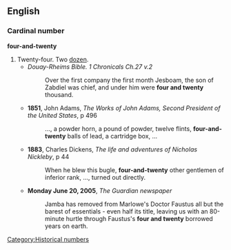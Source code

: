 ==English==
{{see|twenty-four}}
===Cardinal number===
'''four-and-twenty'''

# Twenty-four. Two [[dozen]].
#*''Douay-Rheims Bible. 1 Chronicals Ch.27 v.2''
#*:Over the first company the first month Jesboam, the son of Zabdiel was chief, and under him were '''four and twenty''' thousand.
#*'''1851''', John Adams, ''The Works of John Adams, Second President of the United States'', p 496
#*:..., a powder horn, a pound of powder, twelve flints, '''four-and-twenty''' balls of lead, a cartridge box, ...
#*'''1883''', Charles Dickens, ''The life and adventures of Nicholas Nickleby'', p 44
#*:When he blew this bugle, '''four-and-twenty''' other gentlemen of inferior rank, ..., turned out directly.
#*'''Monday June 20, 2005''', ''The Guardian newspaper''
#*:Jamba has removed from Marlowe's Doctor Faustus all but the barest of essentials - even half its title, leaving us with an 80-minute hurtle through Faustus's '''four and twenty''' borrowed years on earth.



[[Category:Historical numbers]]